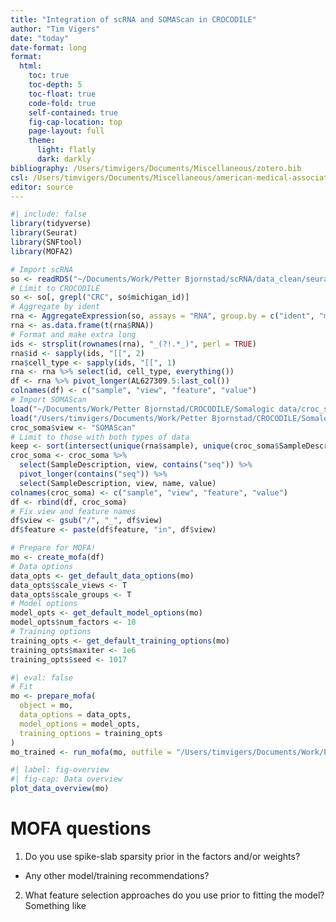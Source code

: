 ```yaml
---
title: "Integration of scRNA and SOMAScan in CROCODILE"
author: "Tim Vigers"
date: "today"
date-format: long
format:
  html:
    toc: true
    toc-depth: 5
    toc-float: true
    code-fold: true
    self-contained: true
    fig-cap-location: top
    page-layout: full
    theme:
      light: flatly
      dark: darkly
bibliography: /Users/timvigers/Documents/Miscellaneous/zotero.bib
csl: /Users/timvigers/Documents/Miscellaneous/american-medical-association.csl
editor: source
---
```


```r
#| include: false
library(tidyverse)
library(Seurat)
library(SNFtool)
library(MOFA2)
```

```r
# Import scRNA
so <- readRDS("~/Documents/Work/Petter Bjornstad/scRNA/data_clean/seurat_data_no_computations.RDS")
# Limit to CROCODILE
so <- so[, grepl("CRC", so$michigan_id)]
# Aggregate by ident
rna <- AggregateExpression(so, assays = "RNA", group.by = c("ident", "michigan_id"))
rna <- as.data.frame(t(rna$RNA))
# Format and make extra long
ids <- strsplit(rownames(rna), "_(?!.*_)", perl = TRUE)
rna$id <- sapply(ids, "[[", 2)
rna$cell_type <- sapply(ids, "[[", 1)
rna <- rna %>% select(id, cell_type, everything())
df <- rna %>% pivot_longer(AL627309.5:last_col())
colnames(df) <- c("sample", "view", "feature", "value")
# Import SOMAScan
load("~/Documents/Work/Petter Bjornstad/CROCODILE/Somalogic data/croc_soma.Rdata")
load("/Users/timvigers/Documents/Work/Petter Bjornstad/CROCODILE/Somalogic data/analytes.Rdata")
croc_soma$view <- "SOMAScan"
# Limit to those with both types of data
keep <- sort(intersect(unique(rna$sample), unique(croc_soma$SampleDescription)))
croc_soma <- croc_soma %>%
  select(SampleDescription, view, contains("seq")) %>%
  pivot_longer(contains("seq")) %>%
  select(SampleDescription, view, name, value)
colnames(croc_soma) <- c("sample", "view", "feature", "value")
df <- rbind(df, croc_soma)
# Fix view and feature names
df$view <- gsub("/", "_", df$view)
df$feature <- paste(df$feature, "in", df$view)
```

```r
# Prepare for MOFA!
mo <- create_mofa(df)
# Data options
data_opts <- get_default_data_options(mo)
data_opts$scale_views <- T
data_opts$scale_groups <- T
# Model options
model_opts <- get_default_model_options(mo)
model_opts$num_factors <- 10
# Training options
training_opts <- get_default_training_options(mo)
training_opts$maxiter <- 1e6
training_opts$seed <- 1017
```

```r
#| eval: false
# Fit
mo <- prepare_mofa(
  object = mo,
  data_options = data_opts,
  model_options = model_opts,
  training_options = training_opts
)
mo_trained <- run_mofa(mo, outfile = "/Users/timvigers/Documents/Work/Petter Bjornstad/CROCODILE/Data_Cleaned/mofa_model.hdf5", use_basilisk = T, save_data = F)
```

```r
#| label: fig-overview
#| fig-cap: Data overview
plot_data_overview(mo)
```

# MOFA questions

1. Do you use spike-slab sparsity prior in the factors and/or weights? 
  - Any other model/training recommendations?
  
2. What feature selection approaches do you use prior to fitting the model? Something like 
